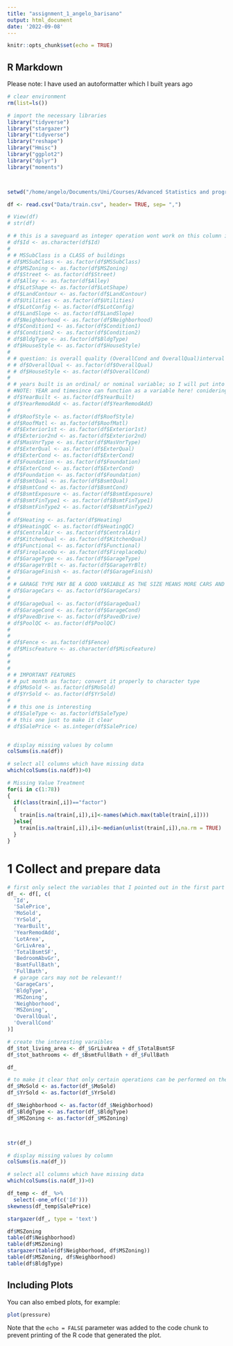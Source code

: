 ```yaml
---
title: "assignment_1_angelo_barisano"
output: html_document
date: '2022-09-08'
---
```


```r
knitr::opts_chunk$set(echo = TRUE)
```

## R Markdown


Please note: I have used an autoformatter which I built years ago

```r
# clear environment
rm(list=ls())

# import the necessary libraries
library("tidyverse")
library("stargazer")
library("tidyverse")
library("reshape")
library("Hmisc")
library("ggplot2")
library("dplyr")
library("moments")



setwd("/home/angelo/Documents/Uni/Courses/Advanced Statistics and programming/Assignments/assignment1")

df <- read.csv("Data/train.csv", header= TRUE, sep= ",")

```

```r
# View(df)
# str(df)
```


```r
# # this is a saveguard as integer operation wont work on this column if i make a mistake
# df$Id <- as.character(df$Id)
# 
# # MSSubClass is a CLASS of buildings
# df$MSSubClass <- as.factor(df$MSSubClass)
# df$MSZoning <- as.factor(df$MSZoning)
# df$Street <- as.factor(df$Street)
# df$Alley <- as.factor(df$Alley)
# df$LotShape <- as.factor(df$LotShape)
# df$LandContour <- as.factor(df$LandContour)
# df$Utilities <- as.factor(df$Utilities)
# df$LotConfig <- as.factor(df$LotConfig)
# df$LandSlope <- as.factor(df$LandSlope)
# df$Neighborhood <- as.factor(df$Neighborhood)
# df$Condition1 <- as.factor(df$Condition1)
# df$Condition2 <- as.factor(df$Condition2)
# df$BldgType <- as.factor(df$BldgType)
# df$HouseStyle <- as.factor(df$HouseStyle)
# 
# # question: is overall quality (OverallCond and OverallQual)interval of ordinal?
# # df$OverallQual <- as.factor(df$OverallQual)
# # df$HouseStyle <- as.factor(df$OverallCond)
# 
# # years built is an ordinal/ or nominal variable; so I will put into a factor
# #NOTE: YEAR and timesince can function as a variable here! conidering the YearRemodAdd (remodel date)
# df$YearBuilt <- as.factor(df$YearBuilt)
# df$YearRemodAdd <- as.factor(df$YearRemodAdd)
# 
# df$RoofStyle <- as.factor(df$RoofStyle)
# df$RoofMatl <- as.factor(df$RoofMatl)
# df$Exterior1st <- as.factor(df$Exterior1st)
# df$Exterior2nd <- as.factor(df$Exterior2nd)
# df$MasVnrType <- as.factor(df$MasVnrType)
# df$ExterQual <- as.factor(df$ExterQual)
# df$ExterCond <- as.factor(df$ExterCond)
# df$Foundation <- as.factor(df$Foundation)
# df$ExterCond <- as.factor(df$ExterCond)
# df$Foundation <- as.factor(df$Foundation)
# df$BsmtQual <- as.factor(df$BsmtQual)
# df$BsmtCond <- as.factor(df$BsmtCond)
# df$BsmtExposure <- as.factor(df$BsmtExposure)
# df$BsmtFinType1 <- as.factor(df$BsmtFinType1)
# df$BsmtFinType2 <- as.factor(df$BsmtFinType2)
# 
# df$Heating <- as.factor(df$Heating)
# df$HeatingQC <- as.factor(df$HeatingQC)
# df$CentralAir <- as.factor(df$CentralAir)
# df$KitchenQual <- as.factor(df$KitchenQual)
# df$Functional <- as.factor(df$Functional)
# df$FireplaceQu <- as.factor(df$FireplaceQu)
# df$GarageType <- as.factor(df$GarageType)
# df$GarageYrBlt <- as.factor(df$GarageYrBlt)
# df$GarageFinish <- as.factor(df$GarageFinish)
# 
# # GARAGE TYPE MAY BE A GOOD VARIABLE AS THE SIZE MEANS MORE CARS AND MORE CARS MEANS RICHER PEOPLE!!!
# df$GarageCars <- as.factor(df$GarageCars)
# 
# df$GarageQual <- as.factor(df$GarageQual)
# df$GarageCond <- as.factor(df$GarageCond)
# df$PavedDrive <- as.factor(df$PavedDrive)
# df$PoolQC <- as.factor(df$PoolQC)
# 
# 
# df$Fence <- as.factor(df$Fence)
# df$MiscFeature <- as.character(df$MiscFeature)
# 
# 
# 
# # IMPORTANT FEATURES
# # put month as factor; convert it properly to character type
# df$MoSold <- as.factor(df$MoSold)
# df$YrSold <- as.factor(df$YrSold)
# 
# # this one is interesting
# df$SaleType <- as.factor(df$SaleType)
# # this one just to make it clear
# df$SalePrice <- as.integer(df$SalePrice)


```





``` r







```


 
 
 
 
 

```r
# display missing values by column
colSums(is.na(df))

# select all columns which have missing data 
which(colSums(is.na(df))>0)

```




```r
# Missing Value Treatment
for(i in c(1:78))
{
  if(class(train[,i])=="factor")
  {
    train[is.na(train[,i]),i]<-names(which.max(table(train[,i])))
  }else{
    train[is.na(train[,i]),i]<-median(unlist(train[,i]),na.rm = TRUE)
  }
}

```




# 1 Collect and prepare data

```r

# first only select the variables that I pointed out in the first part
df_ <- df[, c(
  'Id',
  'SalePrice',
  'MoSold',
  'YrSold',
  'YearBuilt',
  'YearRemodAdd',
  'LotArea',
  'GrLivArea',
  'TotalBsmtSF',
  'BedroomAbvGr',
  'BsmtFullBath',
  'FullBath',
  # garage cars may not be relevant!!
  'GarageCars',
  'BldgType',
  'MSZoning',
  'Neighborhood',
  'MSZoning',
  'OverallQual',
  'OverallCond'
)]

# create the interesting varaibles
df_$tot_living_area <- df_$GrLivArea + df_$TotalBsmtSF
df_$tot_bathrooms <- df_$BsmtFullBath + df_$FullBath

df_
```

```r


# to make it clear that only certain operations can be performed on the data
df_$MoSold <- as.factor(df_$MoSold)
df_$YrSold <- as.factor(df_$YrSold)

df_$Neighborhood <- as.factor(df_$Neighborhood)
df_$BldgType <- as.factor(df_$BldgType)
df_$MSZoning <- as.factor(df_$MSZoning)



str(df_)

```




```r
# display missing values by column
colSums(is.na(df_))

# select all columns which have missing data 
which(colSums(is.na(df_))>0)

```







```r
df_temp <- df_ %>%
  select(-one_of(c('Id')))
skewness(df_temp$SalePrice)

stargazer(df_, type = 'text')
```


```r
df$MSZoning
table(df$Neighborhood)
table(df$MSZoning)
stargazer(table(df$Neighborhood, df$MSZoning))
table(df$MSZoning, df$Neighborhood)
table(df$BldgType)
```



## Including Plots

You can also embed plots, for example:

```r
plot(pressure)
```

Note that the `echo = FALSE` parameter was added to the code chunk to prevent printing of the R code that generated the plot.

